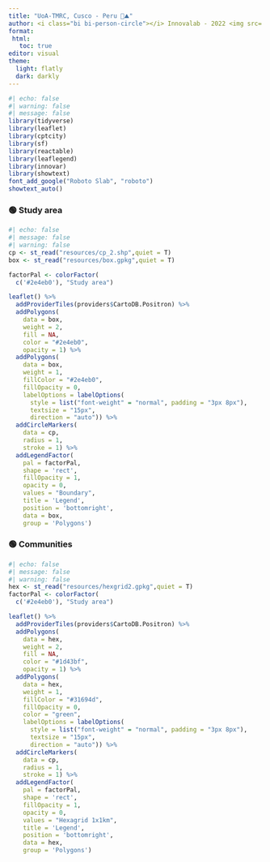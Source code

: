 ```yaml
---
title: "UoA-TMRC, Cusco - Peru 🐌⛰️️"
author: <i class="bi bi-person-circle"></i> Innovalab - 2022 <img src='https://raw.githubusercontent.com/healthinnovation/innovar/master/man/figures/logo.png' width='40px'/>
format: 
 html:
   toc: true
editor: visual
theme:
  light: flatly
  dark: darkly
---
```


```r
#| echo: false
#| warning: false
#| message: false
library(tidyverse)
library(leaflet)
library(cptcity)
library(sf)
library(reactable)
library(leaflegend)
library(innovar)
library(showtext)
font_add_google("Roboto Slab", "roboto")
showtext_auto()
```



### 🟢 Study area


```r
#| echo: false
#| message: false
#| warning: false
cp <- st_read("resources/cp_2.shp",quiet = T)
box <- st_read("resources/box.gpkg",quiet = T)

factorPal <- colorFactor(
  c('#2e4eb0'), "Study area")

leaflet() %>% 
  addProviderTiles(providers$CartoDB.Positron) %>% 
  addPolygons(
    data = box,
    weight = 2,
    fill = NA,
    color = "#2e4eb0",
    opacity = 1) %>% 
  addPolygons(
    data = box,
    weight = 1,
    fillColor = "#2e4eb0",
    fillOpacity = 0,
    labelOptions = labelOptions(
      style = list("font-weight" = "normal", padding = "3px 8px"),
      textsize = "15px",
      direction = "auto")) %>% 
  addCircleMarkers(
    data = cp,
    radius = 1,
    stroke = 1) %>% 
  addLegendFactor(
    pal = factorPal,
    shape = 'rect',
    fillOpacity = 1,
    opacity = 0,
    values = "Boundary", 
    title = 'Legend',
    position = 'bottomright',
    data = box,
    group = 'Polygons')

```


### 🟢 Communities

```r
#| echo: false
#| message: false
#| warning: false
hex <- st_read("resources/hexgrid2.gpkg",quiet = T)
factorPal <- colorFactor(
  c('#2e4eb0'), "Study area")

leaflet() %>% 
  addProviderTiles(providers$CartoDB.Positron) %>% 
  addPolygons(
    data = hex,
    weight = 2,
    fill = NA,
    color = "#1d43bf",
    opacity = 1) %>% 
  addPolygons(
    data = hex,
    weight = 1,
    fillColor = "#31694d",
    fillOpacity = 0,
    color = "green",
    labelOptions = labelOptions(
      style = list("font-weight" = "normal", padding = "3px 8px"),
      textsize = "15px",
      direction = "auto")) %>% 
  addCircleMarkers(
    data = cp,
    radius = 1,
    stroke = 1) %>% 
  addLegendFactor(
    pal = factorPal,
    shape = 'rect',
    fillOpacity = 1,
    opacity = 0,
    values = "Hexagrid 1x1km", 
    title = 'Legend',
    position = 'bottomright',
    data = hex,
    group = 'Polygons')
```

